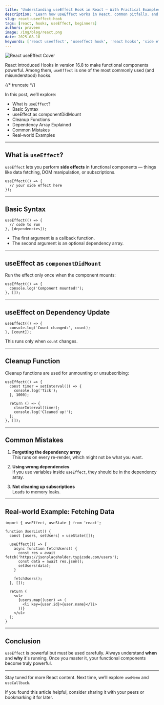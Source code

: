 ```yaml
---
title: 'Understanding useEffect Hook in React — With Practical Examples'
description: 'Learn how useEffect works in React, common pitfalls, and how to use it like a pro with real-world examples.'
slug: react-useeffect-hook
tags: [react, hooks, useEffect, beginners]
authors: praveen
image: /img/blog/react.png
date: 2025-08-18
keywords: ['react useeffect', 'useeffect hook', 'react hooks', 'side effects in react']
---
```


![React useEffect Cover](/img/blog/react.png)

React introduced Hooks in version 16.8 to make functional components powerful. Among them, `useEffect` is one of the most commonly used (and misunderstood) hooks.

{/* truncate */}

In this post, we’ll explore:

- What is `useEffect`?
- Basic Syntax
- useEffect as componentDidMount
- Cleanup Functions
- Dependency Array Explained
- Common Mistakes
- Real-world Examples

---

## What is `useEffect`?

`useEffect` lets you perform **side effects** in functional components — things like data fetching, DOM manipulation, or subscriptions.

```tsx
useEffect(() => {
  // your side effect here
});
```

---

## Basic Syntax

```tsx
useEffect(() => {
  // code to run
}, [dependencies]);
```

- The first argument is a callback function.
- The second argument is an optional dependency array.

---

## useEffect as `componentDidMount`

Run the effect only once when the component mounts:

```tsx
useEffect(() => {
  console.log('Component mounted!');
}, []);
```

---

## useEffect on Dependency Update

```tsx
useEffect(() => {
  console.log('Count changed:', count);
}, [count]);
```

This runs only when `count` changes.

---

## Cleanup Function

Cleanup functions are used for unmounting or unsubscribing:

```tsx
useEffect(() => {
  const timer = setInterval(() => {
    console.log('Tick');
  }, 1000);

  return () => {
    clearInterval(timer);
    console.log('Cleaned up!');
  };
}, []);
```

---

## Common Mistakes

1. **Forgetting the dependency array**  
   This runs on every re-render, which might not be what you want.

2. **Using wrong dependencies**  
   If you use variables inside `useEffect`, they should be in the dependency array.

3. **Not cleaning up subscriptions**  
   Leads to memory leaks.

---

## Real-world Example: Fetching Data

```tsx
import { useEffect, useState } from 'react';

function UserList() {
  const [users, setUsers] = useState([]);

  useEffect(() => {
    async function fetchUsers() {
      const res = await fetch('https://jsonplaceholder.typicode.com/users');
      const data = await res.json();
      setUsers(data);
    }

    fetchUsers();
  }, []);

  return (
    <ul>
      {users.map((user) => (
        <li key={user.id}>{user.name}</li>
      ))}
    </ul>
  );
}
```

---

## Conclusion

`useEffect` is powerful but must be used carefully. Always understand **when** and **why** it's running. Once you master it, your functional components become truly powerful.

---

Stay tuned for more React content. Next time, we’ll explore `useMemo` and `useCallback`.

If you found this article helpful, consider sharing it with your peers or bookmarking it for later.
